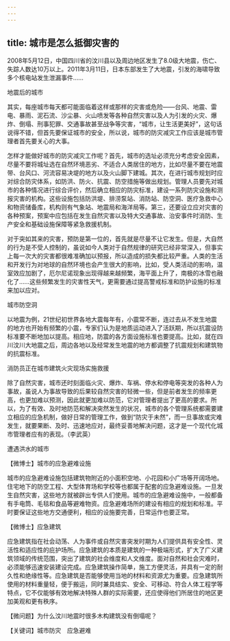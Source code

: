 ```yaml
---
---
---
```

title: 城市是怎么抵御灾害的
---




2008年5月12日，中国四川省的汶川县以及周边地区发生了8.0级大地震，伤亡、失踪人数达10万以上。2011年3月11日，日本东部发生了大地震，引发的海啸导致多个核电站发生泄漏事件……

地震后的城市



其实，每座城市每天都可能面临着这样或那样的灾害或危险——台风、地震、雷电、暴雨、泥石流、沙尘暴、火山喷发等各种自然灾害以及人为引发的火灾、爆炸、倒塌、刑事犯罪、交通事故甚至战争等灾害，“城市，让生活更美好”，这句话说得不错，但首先要保证城市的安全，所以说，城市的防灾减灾工作应该是城市管理者首先要关心的大事。

怎样才能做好城市的防灾减灾工作呢？首先，城市的选址必须充分考虑安全因素，尽量不要将城址选在自然环境恶劣、不适合人类居住的地方，比如尽量不要在地震带、台风口、河流容易决堤的地方以及火山脚下建城。其次，在进行城市规划时应对综合防灾体系，如防洪、防火、抗震、防空措施等做出规划。管理人员要先对城市的各种情况进行综合评价，然后确立相应的防灾标准，建设一系列防灾设施和测报灾害的机构。这些设施包括防洪堤、排涝泵站、消防站、防空洞、医疗急救中心和物资储备库，机构则有气象站、地震局和海洋局等。第三，还要设立应对灾害的各种预案，预案中应包括在发生自然灾害以及特大交通事故、治安事件时消防、生产安全和基础设施保障等紧急救援机制。

对于突如其来的灾害，预防是第一位的，首先就是尽量不让它发生。但是，大自然的行为是不受人控制的，虽说如今人类对于自然规律的研究已经非常深入，但事实上每一次大的灾害都很难准确加以预报，所以造成的损失都比较严重。人类的生活和开发行为对地球的自然环境也会产生很大的影响，比如，受人类活动的影响，温室效应加剧了，厄尔尼诺现象出现得越来越频繁，海平面上升了，南极的冰雪也融化了……这些频繁发生的灾害性天气，更需要通过提高警戒标准和防护设施的标准来加以应对。

城市防空洞



以地震为例，21世纪初世界各地大震每年有，小震常不断，连过去从不发生地震的地方也开始有频繁的小震，专家们认为是地质运动进入了活跃期，所以抗震设防标准要不断地加以提高。相应地，防震的各方面设施标准也要提高。比如，就在四川汶川大地震之后，周边各地以及经常发生地震的地方都调整了抗震规划和建筑物的抗震标准。

消防员正在城市建筑火灾现场实施救援



除了自然灾害，城市还时刻面临火灾、爆炸、车祸、停水和停电等突发的各种人为事故，虽说人为事故导致的后果较自然灾害的轻微一些，但是前者发生的频率更高，也更加难以预测，因此就更加难以防范，它对管理者提出了更高的要求。所以，为了有效、及时地防范和解决突然发生的状况，城市的各个管理系统都需要建立相应的应急机制，做好日常的管理工作，做到“防灾于未然”，而一旦事故或灾难发生，就要果断、及时、迅速地应对，最终妥善地解决问题，这才是一个现代化城市管理者应有的表现。（李武英）

遭遇洪水的城市





【微博士】城市的应急避难设施

城市的应急避难设施包括建筑物附近的小面积空地、小花园和小广场等开阔场地。住宅地下的防空工程、大型体育场和学校等也都属于配套的应急避难设施。一旦发生自然灾害，这些地方就被辟出专供人们使用。城市的应急避难设施中，一般都备有手电筒、毛毯和食品等避难物资。应急避难场所的建设有相应的规划和标准。平时要保证这些地方交通便利，相应的设施要完善，日常运作也要正常。

【微博士】应急建筑

应急建筑指在社会动荡、人为事件或自然灾害突发时期为人们提供具有安全性、灵活性和适应性的庇护场所。应急建筑的本质是建筑的一种极端形式，扩大了广义建筑领域的传统范围，突出了建筑的社会维度和人文维度。面对自然和社会灾难时，必须能够迅速安装建设完成。应急建筑操作简单，施工方便灵活，并具有一定的耐久性和绝缘性等。应急建筑是否能够使用当地的材料和资源尤为重要。应急建筑所使用的材料重量轻，便于搬运，同时兼具结实、安全、可移动、符合人体工程学等特点，它不仅能够有效地解决特殊人群的实际需要，还应使得他们所居住的地区更加美观和更有秩序。

【微问题】为什么汶川地震时很多木构建筑没有倒塌呢？

【关键词】城市防灾　应急避难